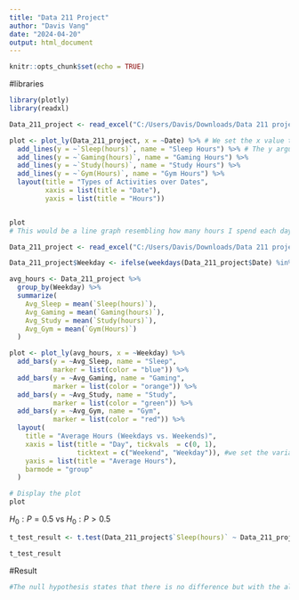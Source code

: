 ---
title: "Data 211 Project"
author: "Davis Vang"
date: "2024-04-20"
output: html_document
---

```{r setup, include=FALSE}
knitr::opts_chunk$set(echo = TRUE)
```

#libraries 
```{r}
library(plotly)
library(readxl)
```

```{r}
Data_211_project <- read_excel("C:/Users/Davis/Downloads/Data 211 project.xlsx", col_types = c("date", "numeric", "numeric", "numeric", "numeric"))

plot <- plot_ly(Data_211_project, x = ~Date) %>% # We set the x value to the dates 
  add_lines(y = ~`Sleep(hours)`, name = "Sleep Hours") %>% # The y argument specifies the values for the y-axis which goes the same for other lines 
  add_lines(y = ~`Gaming(hours)`, name = "Gaming Hours") %>% 
  add_lines(y = ~`Study(hours)`, name = "Study Hours") %>%
  add_lines(y = ~`Gym(Hours)`, name = "Gym Hours") %>%
  layout(title = "Types of Activities over Dates",
         xaxis = list(title = "Date"),
         yaxis = list(title = "Hours"))


plot
# This would be a line graph resembling how many hours I spend each day in my acivities. 


```
```{r}
Data_211_project <- read_excel("C:/Users/Davis/Downloads/Data 211 project.xlsx")

Data_211_project$Weekday <- ifelse(weekdays(Data_211_project$Date) %in% c("Saturday", "Sunday"), 0, 1) #we create a ifelse statement so that we can determine if the data is on the weekend or not with 0 or 1. 

avg_hours <- Data_211_project %>%
  group_by(Weekday) %>%
  summarize(
    Avg_Sleep = mean(`Sleep(hours)`),
    Avg_Gaming = mean(`Gaming(hours)`),
    Avg_Study = mean(`Study(hours)`),
    Avg_Gym = mean(`Gym(Hours)`)
  )

plot <- plot_ly(avg_hours, x = ~Weekday) %>%
  add_bars(y = ~Avg_Sleep, name = "Sleep", 
           marker = list(color = "blue")) %>%
  add_bars(y = ~Avg_Gaming, name = "Gaming", 
           marker = list(color = "orange")) %>%
  add_bars(y = ~Avg_Study, name = "Study", 
           marker = list(color = "green")) %>%
  add_bars(y = ~Avg_Gym, name = "Gym",
           marker = list(color = "red")) %>%
  layout(
    title = "Average Hours (Weekdays vs. Weekends)",
    xaxis = list(title = "Day", tickvals  = c(0, 1), 
                 ticktext = c("Weekend", "Weekday")), #we set the variables tickvals  and ticktext to equal if its either a weekend or weekday.
    yaxis = list(title = "Average Hours"),
    barmode = "group"
  )

# Display the plot
plot

```

$H_0:P=0.5$ vs $H_0:P>0.5$
```{r}
t_test_result <- t.test(Data_211_project$`Sleep(hours)` ~ Data_211_project$Weekday, alternative = "greater")

t_test_result

```
#Result 
```{r}
#The null hypothesis states that there is no difference but with the alternative hypothesis saying we get more sleep on the weekday than the weekend. Which it states that the p-value = 0.6721, so we would fail to reject the null hypothesis and that There is not enough evidence to conclude that the average hours of sleep on weekends are significantly greater than the average hours of sleep on weekdays at the 5% significance level. Therefore we do not have sufficient evidence to support the claim that I sleep more on weekends compared to weekdays.
```

